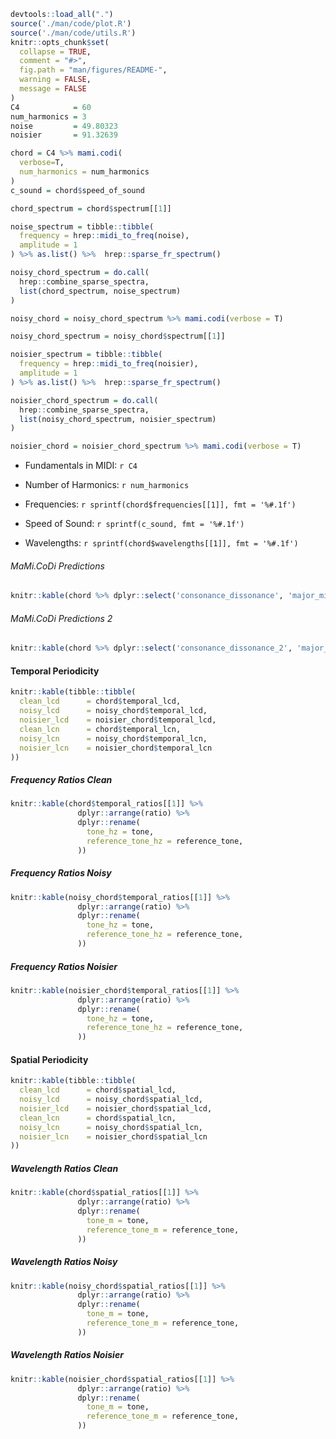 ```r
devtools::load_all(".")
source('./man/code/plot.R')
source('./man/code/utils.R')
knitr::opts_chunk$set(
  collapse = TRUE,
  comment = "#>",
  fig.path = "man/figures/README-",
  warning = FALSE,
  message = FALSE
)
C4            = 60
num_harmonics = 3
noise         = 49.80323
noisier       = 91.32639
```

```r
chord = C4 %>% mami.codi(
  verbose=T,
  num_harmonics = num_harmonics
)
c_sound = chord$speed_of_sound

chord_spectrum = chord$spectrum[[1]]

noise_spectrum = tibble::tibble(
  frequency = hrep::midi_to_freq(noise),
  amplitude = 1
) %>% as.list() %>%  hrep::sparse_fr_spectrum()

noisy_chord_spectrum = do.call(
  hrep::combine_sparse_spectra,
  list(chord_spectrum, noise_spectrum)
)

noisy_chord = noisy_chord_spectrum %>% mami.codi(verbose = T)

noisy_chord_spectrum = noisy_chord$spectrum[[1]]

noisier_spectrum = tibble::tibble(
  frequency = hrep::midi_to_freq(noisier),
  amplitude = 1
) %>% as.list() %>%  hrep::sparse_fr_spectrum()

noisier_chord_spectrum = do.call(
  hrep::combine_sparse_spectra,
  list(noisy_chord_spectrum, noisier_spectrum)
)

noisier_chord = noisier_chord_spectrum %>% mami.codi(verbose = T)

```

* Fundamentals in MIDI: `r C4`\

* Number of Harmonics: `r num_harmonics`

* Frequencies: `r sprintf(chord$frequencies[[1]], fmt = '%#.1f')`\

* Speed of Sound: `r sprintf(c_sound, fmt = '%#.1f')`

* Wavelengths: `r sprintf(chord$wavelengths[[1]], fmt = '%#.1f')`\

###### MaMi.CoDi Predictions
```r
knitr::kable(chord %>% dplyr::select('consonance_dissonance', 'major_minor', 'temporal_consonance', 'spatial_consonance'))
```

###### MaMi.CoDi Predictions 2
```r
knitr::kable(chord %>% dplyr::select('consonance_dissonance_2', 'major_minor_2', 'temporal_consonance_2', 'spatial_consonance_2'))
```

#### Temporal Periodicity
```r
knitr::kable(tibble::tibble(
  clean_lcd      = chord$temporal_lcd,
  noisy_lcd      = noisy_chord$temporal_lcd,
  noisier_lcd    = noisier_chord$temporal_lcd,
  clean_lcn      = chord$temporal_lcn,
  noisy_lcn      = noisy_chord$temporal_lcn,
  noisier_lcn    = noisier_chord$temporal_lcn
))
```

##### Frequency Ratios Clean
```r
knitr::kable(chord$temporal_ratios[[1]] %>% 
               dplyr::arrange(ratio) %>% 
               dplyr::rename(
                 tone_hz = tone,
                 reference_tone_hz = reference_tone,
               ))
```

##### Frequency Ratios Noisy
```r
knitr::kable(noisy_chord$temporal_ratios[[1]] %>% 
               dplyr::arrange(ratio) %>% 
               dplyr::rename(
                 tone_hz = tone,
                 reference_tone_hz = reference_tone,
               ))
```

##### Frequency Ratios Noisier
```r
knitr::kable(noisier_chord$temporal_ratios[[1]] %>% 
               dplyr::arrange(ratio) %>% 
               dplyr::rename(
                 tone_hz = tone,
                 reference_tone_hz = reference_tone,
               ))
```

#### Spatial Periodicity
```r
knitr::kable(tibble::tibble(
  clean_lcd      = chord$spatial_lcd,
  noisy_lcd      = noisy_chord$spatial_lcd,
  noisier_lcd    = noisier_chord$spatial_lcd,
  clean_lcn      = chord$spatial_lcn,
  noisy_lcn      = noisy_chord$spatial_lcn,
  noisier_lcn    = noisier_chord$spatial_lcn
))
```

##### Wavelength Ratios Clean
```r
knitr::kable(chord$spatial_ratios[[1]] %>% 
               dplyr::arrange(ratio) %>% 
               dplyr::rename(
                 tone_m = tone,
                 reference_tone_m = reference_tone,
               ))
```

##### Wavelength Ratios Noisy
```r
knitr::kable(noisy_chord$spatial_ratios[[1]] %>% 
               dplyr::arrange(ratio) %>% 
               dplyr::rename(
                 tone_m = tone,
                 reference_tone_m = reference_tone,
               ))
```

##### Wavelength Ratios Noisier
```r
knitr::kable(noisier_chord$spatial_ratios[[1]] %>% 
               dplyr::arrange(ratio) %>% 
               dplyr::rename(
                 tone_m = tone,
                 reference_tone_m = reference_tone,
               ))
```
